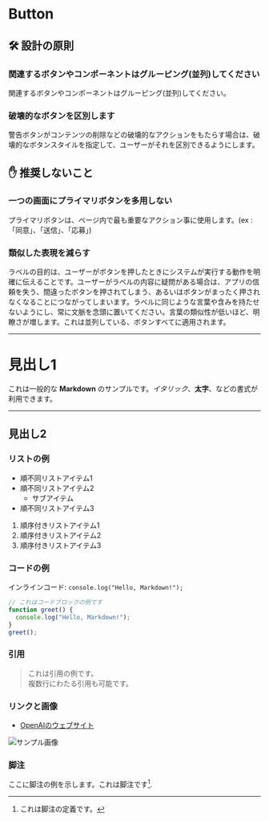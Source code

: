 
<Meta title="Button" of={ButtonStories} />

# Button
<Canvas>
  <Story of={Component} />
</Canvas>

<Controls of={Component} />

## 🛠️ 設計の原則

### 関連するボタンやコンポーネントはグルーピング(並列)してください

関連するボタンやコンポーネントはグルーピング(並列)してください。

### 破壊的なボタンを区別します

警告ボタンがコンテンツの削除などの破壊的なアクションをもたらす場合は、破壊的なボタンスタイルを指定して、ユーザーがそれを区別できるようにします。

## ✋ 推奨しないこと

### 一つの画面にプライマリボタンを多用しない

プライマリボタンは、ページ内で最も重要なアクション事に使用します。(ex : 「同意」、「送信」、「応募」)

### 類似した表現を減らす

ラベルの目的は、ユーザーがボタンを押したときにシステムが実行する動作を明確に伝えることです。ユーザーがラベルの内容に疑問がある場合は、アプリの信頼を失う、間違ったボタンを押されてしまう、あるいはボタンがまったく押されなくなることにつながってしまいます。ラベルに同じような言葉や含みを持たせないようにし、常に文脈を念頭に置いてください。言葉の類似性が低いほど、明瞭さが増します。これは並列している、ボタンすべてに適用されます。


---

# 見出し1

これは一般的な **Markdown** のサンプルです。*イタリック*、**太字**、などの書式が利用できます。

---

## 見出し2

### リストの例

- 順不同リストアイテム1
- 順不同リストアイテム2
  - サブアイテム
- 順不同リストアイテム3

1. 順序付きリストアイテム1
2. 順序付きリストアイテム2
3. 順序付きリストアイテム3

### コードの例

インラインコード: `console.log("Hello, Markdown!");`

```javascript
// これはコードブロックの例です
function greet() {
  console.log("Hello, Markdown!");
}
greet();
```

### 引用

> これは引用の例です。  
> 複数行にわたる引用も可能です。

### リンクと画像

- [OpenAIのウェブサイト](https://openai.com)

![サンプル画像](https://placehold.jp/150x150.png)

### 脚注

ここに脚注の例を示します。これは脚注です[^1].

[^1]: これは脚注の定義です。



